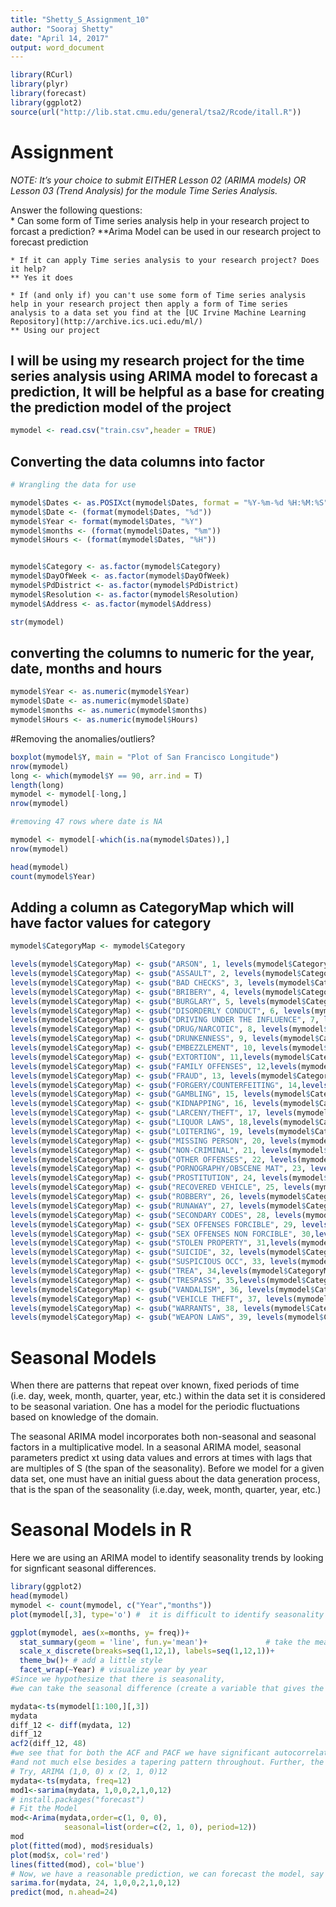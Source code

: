 ---
title: "Shetty_S_Assignment_10"
author: "Sooraj Shetty"
date: "April 14, 2017"
output: word_document
---

```{r}
library(RCurl)
library(plyr)
library(forecast)
library(ggplot2)
source(url("http://lib.stat.cmu.edu/general/tsa2/Rcode/itall.R")) 

```

# Assignment

_NOTE: It's your choice to submit EITHER Lesson 02 (ARIMA models) OR Lesson 03 (Trend Analysis) for the module Time Series Analysis._   

  Answer the following questions:   
    * Can some form of Time series analysis help in your research project to forcast a prediction? 
    **Arima Model can be used in our research project to forecast prediction
     
    * If it can apply Time series analysis to your research project? Does it help?
    ** Yes it does
    
    * If (and only if) you can't use some form of Time series analysis help in your research project then apply a form of Time series analysis to a data set you find at the [UC Irvine Machine Learning Repository](http://archive.ics.uci.edu/ml/)
    ** Using our project

## I will be using my research project for the time series analysis using ARIMA model to forecast a prediction, It will be helpful as a base for creating the prediction model of the project



```{r}
mymodel <- read.csv("train.csv",header = TRUE)
```

## Converting the data columns into factor


```{r }

# Wrangling the data for use

mymodel$Dates <- as.POSIXct(mymodel$Dates, format = "%Y-%m-%d %H:%M:%S")
mymodel$Date <- (format(mymodel$Dates, "%d"))
mymodel$Year <- format(mymodel$Dates, "%Y")
mymodel$months <- (format(mymodel$Dates, "%m"))
mymodel$Hours <- (format(mymodel$Dates, "%H"))


mymodel$Category <- as.factor(mymodel$Category)
mymodel$DayOfWeek <- as.factor(mymodel$DayOfWeek)
mymodel$PdDistrict <- as.factor(mymodel$PdDistrict)
mymodel$Resolution <- as.factor(mymodel$Resolution)
mymodel$Address <- as.factor(mymodel$Address)

str(mymodel)

```

## converting the columns to numeric for the year, date, months and hours


```{r }

mymodel$Year <- as.numeric(mymodel$Year)
mymodel$Date <- as.numeric(mymodel$Date)
mymodel$months <- as.numeric(mymodel$months)
mymodel$Hours <- as.numeric(mymodel$Hours)

```

#Removing the anomalies/outliers?


```{r}
boxplot(mymodel$Y, main = "Plot of San Francisco Longitude")
nrow(mymodel)
long <- which(mymodel$Y == 90, arr.ind = T)
length(long)
mymodel <- mymodel[-long,]
nrow(mymodel)

#removing 47 rows where date is NA

mymodel <- mymodel[-which(is.na(mymodel$Dates)),]
nrow(mymodel)

head(mymodel)
count(mymodel$Year)
```

## Adding a column as CategoryMap which will have factor values for category


```{r }


mymodel$CategoryMap <- mymodel$Category

levels(mymodel$CategoryMap) <- gsub("ARSON", 1, levels(mymodel$CategoryMap))
levels(mymodel$CategoryMap) <- gsub("ASSAULT", 2, levels(mymodel$CategoryMap))
levels(mymodel$CategoryMap) <- gsub("BAD CHECKS", 3, levels(mymodel$CategoryMap))
levels(mymodel$CategoryMap) <- gsub("BRIBERY", 4, levels(mymodel$CategoryMap))
levels(mymodel$CategoryMap) <- gsub("BURGLARY", 5, levels(mymodel$CategoryMap))
levels(mymodel$CategoryMap) <- gsub("DISORDERLY CONDUCT", 6, levels(mymodel$CategoryMap))
levels(mymodel$CategoryMap) <- gsub("DRIVING UNDER THE INFLUENCE", 7, levels(mymodel$CategoryMap))
levels(mymodel$CategoryMap) <- gsub("DRUG/NARCOTIC", 8, levels(mymodel$CategoryMap))
levels(mymodel$CategoryMap) <- gsub("DRUNKENNESS", 9, levels(mymodel$CategoryMap))
levels(mymodel$CategoryMap) <- gsub("EMBEZZLEMENT", 10, levels(mymodel$CategoryMap))
levels(mymodel$CategoryMap) <- gsub("EXTORTION", 11,levels(mymodel$CategoryMap))
levels(mymodel$CategoryMap) <- gsub("FAMILY OFFENSES", 12,levels(mymodel$CategoryMap))
levels(mymodel$CategoryMap) <- gsub("FRAUD", 13, levels(mymodel$CategoryMap))
levels(mymodel$CategoryMap) <- gsub("FORGERY/COUNTERFEITING", 14,levels(mymodel$CategoryMap))
levels(mymodel$CategoryMap) <- gsub("GAMBLING", 15, levels(mymodel$CategoryMap))
levels(mymodel$CategoryMap) <- gsub("KIDNAPPING", 16, levels(mymodel$CategoryMap))
levels(mymodel$CategoryMap) <- gsub("LARCENY/THEFT", 17, levels(mymodel$CategoryMap))
levels(mymodel$CategoryMap) <- gsub("LIQUOR LAWS", 18,levels(mymodel$CategoryMap))
levels(mymodel$CategoryMap) <- gsub("LOITERING", 19, levels(mymodel$CategoryMap))
levels(mymodel$CategoryMap) <- gsub("MISSING PERSON", 20, levels(mymodel$CategoryMap))
levels(mymodel$CategoryMap) <- gsub("NON-CRIMINAL", 21, levels(mymodel$CategoryMap))
levels(mymodel$CategoryMap) <- gsub("OTHER OFFENSES", 22, levels(mymodel$CategoryMap))
levels(mymodel$CategoryMap) <- gsub("PORNOGRAPHY/OBSCENE MAT", 23, levels(mymodel$CategoryMap))
levels(mymodel$CategoryMap) <- gsub("PROSTITUTION", 24, levels(mymodel$CategoryMap))
levels(mymodel$CategoryMap) <- gsub("RECOVERED VEHICLE", 25, levels(mymodel$CategoryMap))
levels(mymodel$CategoryMap) <- gsub("ROBBERY", 26, levels(mymodel$CategoryMap))
levels(mymodel$CategoryMap) <- gsub("RUNAWAY", 27, levels(mymodel$CategoryMap))
levels(mymodel$CategoryMap) <- gsub("SECONDARY CODES", 28, levels(mymodel$CategoryMap))
levels(mymodel$CategoryMap) <- gsub("SEX OFFENSES FORCIBLE", 29, levels(mymodel$CategoryMap))
levels(mymodel$CategoryMap) <- gsub("SEX OFFENSES NON FORCIBLE", 30,levels(mymodel$CategoryMap))
levels(mymodel$CategoryMap) <- gsub("STOLEN PROPERTY", 31,levels(mymodel$CategoryMap))
levels(mymodel$CategoryMap) <- gsub("SUICIDE", 32, levels(mymodel$CategoryMap))
levels(mymodel$CategoryMap) <- gsub("SUSPICIOUS OCC", 33, levels(mymodel$CategoryMap))
levels(mymodel$CategoryMap) <- gsub("TREA", 34,levels(mymodel$CategoryMap))
levels(mymodel$CategoryMap) <- gsub("TRESPASS", 35,levels(mymodel$CategoryMap))
levels(mymodel$CategoryMap) <- gsub("VANDALISM", 36, levels(mymodel$CategoryMap))
levels(mymodel$CategoryMap) <- gsub("VEHICLE THEFT", 37, levels(mymodel$CategoryMap))
levels(mymodel$CategoryMap) <- gsub("WARRANTS", 38, levels(mymodel$CategoryMap))
levels(mymodel$CategoryMap) <- gsub("WEAPON LAWS", 39, levels(mymodel$CategoryMap))


```

# Seasonal Models

When there are patterns that repeat over known, fixed periods of time (i.e. day, week, month, quarter, year, etc.) within the data set it is considered to be seasonal variation. One has a model for the periodic fluctuations based on knowledge of the domain.   

The seasonal ARIMA model incorporates both non-seasonal and seasonal factors in a multiplicative model.  In a seasonal ARIMA model, seasonal parameters predict xt using data values and errors at times with lags that are multiples of S (the span of the seasonality).  Before we model for a given data set, one must have an initial guess about the data generation process, that is the span of the seasonality (i.e.day, week, month, quarter, year, etc.)  


# Seasonal Models in R

Here we are using an ARIMA model to identify seasonality trends by looking for signficant seasonal differences.  

```{r}
library(ggplot2)
head(mymodel)
mymodel <- count(mymodel, c("Year","months"))
plot(mymodel[,3], type='o') #  it is difficult to identify seasonality trends here. So,aggregate the data by month to better understand this trend

ggplot(mymodel, aes(x=months, y= freq))+
  stat_summary(geom = 'line', fun.y='mean')+             # take the mean of each month
  scale_x_discrete(breaks=seq(1,12,1), labels=seq(1,12,1))+
  theme_bw()+ # add a little style
  facet_wrap(~Year) # visualize year by year
#Since we hypothesize that there is seasonality,
#we can take the seasonal difference (create a variable that gives the 12TH differences), then look at the ACF and PACF.

mydata<-ts(mymodel[1:100,][,3])
mydata
diff_12 <- diff(mydata, 12)
diff_12
acf2(diff_12, 48)
#we see that for both the ACF and PACF we have significant autocorrelation at seasonal (12, 24, 36) lags. The ACF has a cluster around 12, 
#and not much else besides a tapering pattern throughout. Further, the PACF also has spikes on two multiples of S, AR(2)
# Try, ARIMA (1,0, 0) x (2, 1, 0)12
mydata<-ts(mydata, freq=12)
mod1<-sarima(mydata, 1,0,0,2,1,0,12)
# install.packages("forecast")
# Fit the Model
mod<-Arima(mydata,order=c(1, 0, 0),
            seasonal=list(order=c(2, 1, 0), period=12))
mod
plot(fitted(mod), mod$residuals)
plot(mod$x, col='red')
lines(fitted(mod), col='blue')
# Now, we have a reasonable prediction, we can forecast the model, say 24 months into the future.
sarima.for(mydata, 24, 1,0,0,2,1,0,12)
predict(mod, n.ahead=24)
```
